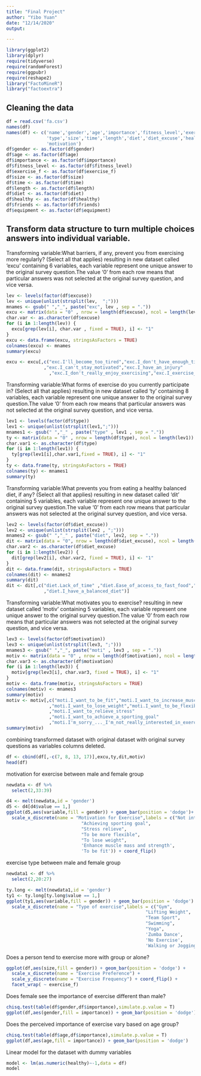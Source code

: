 ```yaml
---
title: "Final Project"
author: "Yibo Yuan"
date: "12/14/2020"
output:

---
```


```r
library(ggplot2)
library(dplyr)
require(tidyverse)
require(randomForest)
require(ggpubr)
require(reshape2)
library("FactoMineR")
library("factoextra")
```

## Cleaning the data
```r
df = read.csv('fa.csv')
names(df)
names(df) <- c('name','gender','age','importance','fitness_level','exercise_f','excuse',
               'type','size','time','length','diet','diet_excuse','healthy','friends','equipment',
               'motivation')
df$gender <- as.factor(df$gender)
df$age <- as.factor(df$age)
df$importance <- as.factor(df$importance)
df$fitness_level <- as.factor(df$fitness_level)
df$exercise_f <- as.factor(df$exercise_f)
df$size <- as.factor(df$size)
df$time <- as.factor(df$time)
df$length <- as.factor(df$length)
df$diet <- as.factor(df$diet)
df$healthy <- as.factor(df$healthy)
df$friends <- as.factor(df$friends)
df$equipment <- as.factor(df$equipment)
```

## Transform data structure to turn multiple choices answers into individual variable.

Transforming variable:What barriers, if any, prevent you from exercising more regularly? (Select all that applies) resulting in new dataset called 'excu' containing 6 variables, each variable represent one unique answer to the original survey question.The value '0' from each row means that particular answers was not selected at the original survey question, and vice versa.

```r
lev <- levels(factor(df$excuse))
lev <- unique(unlist(strsplit(lev,  ";")))
mnames <- gsub(" ","_", paste("exc", lev , sep = "."))
excu <- matrix(data = "0" , nrow = length(df$excuse), ncol = length(lev))
char.var <- as.character(df$excuse)
for (i in 1:length(lev)) {
  excu[grep(lev[i], char.var , fixed = TRUE), i] <- "1"
}
excu <- data.frame(excu, stringsAsFactors = TRUE)
colnames(excu) <- mnames
summary(excu)

excu <- excu[,c("exc.I'll_become_too_tired","exc.I_don't_have_enough_time"
              ,"exc.I_can't_stay_motivated","exc.I_have_an_injury"
                ,"exc.I_don't_really_enjoy_exercising","exc.I_exercise_regularly_with_no_barriers")]
```

Transforming variable:What forms of exercise do you currently participate in? (Select all that applies) resulting in new dataset called 'ty' containing 8 variables, each variable represent one unique answer to the original survey question.The value '0' from each row means that particular answers was not selected at the original survey question, and vice versa.
```r
lev1 <- levels(factor(df$type))
lev1 <- unique(unlist(strsplit(lev1,";")))
mnames1 <- gsub(" ","_" , paste("type" , lev1 , sep = "."))
ty <- matrix(data = "0" , nrow = length(df$type), ncol = length(lev1))
char.var1 <- as.character(df$type)
for (i in 1:length(lev1)) {
  ty[grep(lev1[i],char.var1,fixed = TRUE), i] <- "1"
}
ty <- data.frame(ty, stringsAsFactors = TRUE)
colnames(ty) <- mnames1
summary(ty)
```

Transforming variable:What prevents you from eating a healthy balanced diet, if any? (Select all that applies) resulting in new dataset called 'dit' containing 5 variables, each variable represent one unique answer to the original survey question.The value '0' from each row means that particular answers was not selected at the original survey question, and vice versa.

```r
lev2 <- levels(factor(df$diet_excuse))
lev2 <- unique(unlist(strsplit(lev2 , ";")))
mnames2 <- gsub(" ","_" , paste("diet", lev2, sep = "."))
dit <- matrix(data = "0", nrow = length(df$diet_excuse), ncol = length(lev2))
char.var2 <- as.character(df$diet_excuse)
for (i in 1:length(lev2)) {
  dit[grep(lev2[i], char.var2, fixed = TRUE), i] <- "1"
}
dit <- data.frame(dit, stringsAsFactors = TRUE)
colnames(dit) <- mnames2
summary(dit)
dit <- dit[,c("diet.Lack_of_time" ,"diet.Ease_of_access_to_fast_food","diet.Cost","diet.Temptation_and_cravings"
              ,"diet.I_have_a_balanced_diet")]
```

Transforming variable:What motivates you to exercise? resulting in new dataset called 'motiv' containing 5 variables, each variable represent one unique answer to the original survey question.The value '0' from each row means that particular answers was not selected at the original survey question, and vice versa.

```r
lev3 <- levels(factor(df$motivation))
lev3 <- unique(unlist(strsplit(lev3, ";")))
mnames3 <- gsub(" ","_", paste("moti" , lev3 , sep = "."))
motiv <- matrix(data = "0" , nrow = length(df$motivation), ncol = length(lev3))
char.var3 <- as.character(df$motivation)
for (i in 1:length(lev3)) {
  motiv[grep(lev3[i], char.var3, fixed = TRUE), i] <- "1"
}
motiv <- data.frame(motiv, stringsAsFactors = TRUE)
colnames(motiv) <- mnames3
summary(motiv)
motiv <- motiv[,c("moti.I_want_to_be_fit","moti.I_want_to_increase_muscle_mass_and_strength"
                ,"moti.I_want_to_lose_weight","moti.I_want_to_be_flexible"
                ,"moti.I_want_to_relieve_stress"
                ,"moti.I_want_to_achieve_a_sporting_goal"
                ,"moti.I'm_sorry_..._I'm_not_really_interested_in_exercising")]
summary(motiv)
```

combining transformed dataset with original dataset with original survey questions
as variables columns deleted.

```r
df <- cbind(df[,-c(7, 8, 13, 17)],excu,ty,dit,motiv)
head(df)
```

motivation for exercise between male and female group

```r
newdata <- df %>% 
  select(2,33:39)

d4 <- melt(newdata,id = 'gender')
d5 <- d4[d4$value == 1,]
ggplot(d5,aes(variable,fill = gender)) + geom_bar(position = 'dodge')+
  scale_x_discrete(name = "Motivation for Exercise",labels = c("Not interested in exercising",
                            "Achieving sporting goal",
                            "Stress relieve",
                            "To be more flexible",
                            "To lose weight",
                            'Enhance muscle mass and strength',
                            'To be fit')) + coord_flip()
```

exercise type between male and female group

```r
newdata1 <- df %>% 
  select(2,20:27)

ty.long <- melt(newdata1,id = 'gender')
ty1 <- ty.long[ty.long$value == 1,]
ggplot(ty1,aes(variable,fill = gender)) + geom_bar(position = 'dodge') +
  scale_x_discrete(name = "Type of exercise",labels = c("Gym",
                                                    "Lifting Weight",
                                                    "Team Sport",
                                                    "Swimming",
                                                    "Yoga",
                                                    'Zumba Dance',
                                                    'No Exercise',
                                                    'Walking or Jogging')) + coord_flip()
```

Does a person tend to exercise more with group or alone?

```r
ggplot(df,aes(size,fill = gender)) + geom_bar(position = 'dodge') +
  scale_x_discrete(name = "Exercise Preference") +
  scale_y_discrete(name = "Exercise Frequency") + coord_flip() +
  facet_wrap( ~ exercise_f)
```

Does female see the importance of exercise different than male?

```r
chisq.test(table(df$gender,df$importance),simulate.p.value = T)
ggplot(df,aes(gender,fill = importance)) + geom_bar(position = 'dodge')
```

Does the perceived importance of exercise vary based on age group?

```r
chisq.test(table(df$age,df$importance),simulate.p.value = T)
ggplot(df,aes(age,fill = importance)) + geom_bar(position = 'dodge')
```

Linear model for the dataset with dummy variables

```r
model <- lm(as.numeric(healthy)~-1,data = df)
model
```

